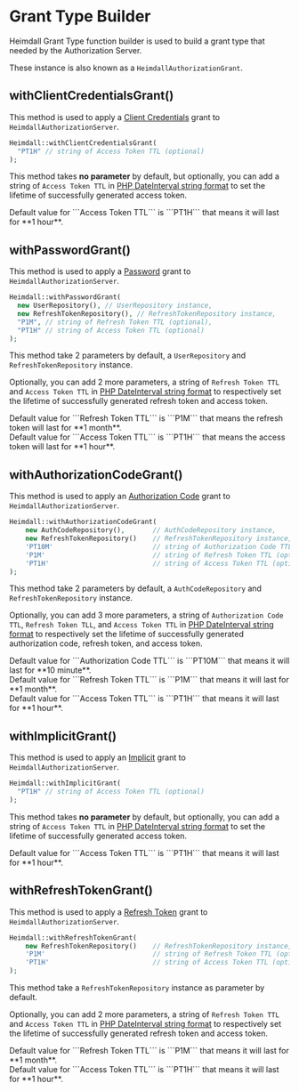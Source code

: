 
# Grant Type Builder

Heimdall Grant Type function builder is used to build a grant type that needed
by the Authorization Server.

These instance is also known as a `HeimdallAuthorizationGrant`.

## withClientCredentialsGrant()

This method is used to apply a [Client Credentials](client-credentials-grant) grant to `HeimdallAuthorizationServer`.

```php copy
Heimdall::withClientCredentialsGrant(
  "PT1H" // string of Access Token TTL (optional)
);
```

This method takes **no parameter** by default, but optionally, you can add a string of `Access Token TTL` in [PHP DateInterval string format](https://www.webfx.com/blog/web-design/php-dateinterval-class/) to set the lifetime of successfully generated access token.

<Callout type="info">
  Default value for ```Access Token TTL``` is ```PT1H``` that means it will last for **1 hour**.
</Callout>

## withPasswordGrant()

This method is used to apply a [Password](password-grant) grant to `HeimdallAuthorizationServer`.

```php copy
Heimdall::withPasswordGrant(
  new UserRepository(), // UserRepository instance,
  new RefreshTokenRepository(), // RefreshTokenRepository instance,
  "P1M", // string of Refresh Token TTL (optional),
  "PT1H" // string of Access Token TTL (optional)
);
```

This method take 2 parameters by default, a `UserRepository` and `RefreshTokenRepository` instance.

Optionally, you can add 2 more parameters, a string of `Refresh Token TTL` and `Access Token TTL` in [PHP DateInterval string format](https://www.webfx.com/blog/web-design/php-dateinterval-class/) to respectively set the lifetime of successfully generated refresh token and access token.

<Callout type="info">
  Default value for ```Refresh Token TTL``` is ```P1M``` that means the refresh token will last for **1 month**.<br/>
  Default value for ```Access Token TTL``` is ```PT1H``` that means the access token will last for **1 hour**.
</Callout>

## withAuthorizationCodeGrant()

This method is used to apply an [Authorization Code](auth-code-grant) grant to `HeimdallAuthorizationServer`.

```php copy
Heimdall::withAuthorizationCodeGrant(
    new AuthCodeRepository(),       // AuthCodeRepository instance,
    new RefreshTokenRepository()    // RefreshTokenRepository instance,
    'PT10M'                         // string of Authorization Code TTL (optional),
    'P1M'                           // string of Refresh Token TTL (optional),
    'PT1H'                          // string of Access Token TTL (optional)
);
```

This method take 2 parameters by default, a `AuthCodeRepository` and `RefreshTokenRepository` instance.

Optionally, you can add 3 more parameters, a string of `Authorization Code TTL`, `Refresh Token TLL`,
and `Access Token TTL` in [PHP DateInterval string format](https://www.webfx.com/blog/web-design/php-dateinterval-class/) to respectively set the lifetime of successfully generated authorization code, refresh token, and access token.

<Callout type="info">
  Default value for ```Authorization Code TTL``` is ```PT10M``` that means it will last for **10 minute**.<br/>
  Default value for ```Refresh Token TTL``` is ```P1M``` that means it will last for **1 month**.<br/>
  Default value for ```Access Token TTL``` is ```PT1H``` that means it will last for **1 hour**.
</Callout>

## withImplicitGrant()

This method is used to apply an [Implicit](implicit-grant) grant to `HeimdallAuthorizationServer`.

```php copy
Heimdall::withImplicitGrant(
  "PT1H" // string of Access Token TTL (optional)
);
```

This method takes **no parameter** by default, but optionally, you can add a string of `Access Token TTL` in
[PHP DateInterval string format](https://www.webfx.com/blog/web-design/php-dateinterval-class/) to set
the lifetime of successfully generated access token.

<Callout type="info">
  Default value for ```Access Token TTL``` is ```PT1H``` that means it will last for **1 hour**.
</Callout>

## withRefreshTokenGrant()

This method is used to apply a [Refresh Token](refresh-token-grant) grant to `HeimdallAuthorizationServer`.

```php copy
Heimdall::withRefreshTokenGrant(
    new RefreshTokenRepository()    // RefreshTokenRepository instance,
    'P1M'                           // string of Refresh Token TTL (optional),
    'PT1H'                          // string of Access Token TTL (optional)
);
```

This method take a `RefreshTokenRepository` instance as parameter by default.

Optionally, you can add 2 more parameters, a string of `Refresh Token TTL` and `Access Token TTL` in [PHP DateInterval string format](https://www.webfx.com/blog/web-design/php-dateinterval-class/) to respectively set the lifetime of successfully generated refresh token and access token.

<Callout type="info">
  Default value for ```Refresh Token TTL``` is ```P1M``` that means it will last for **1 month**.<br/>
  Default value for ```Access Token TTL``` is ```PT1H``` that means it will last for **1 hour**.
</Callout>
